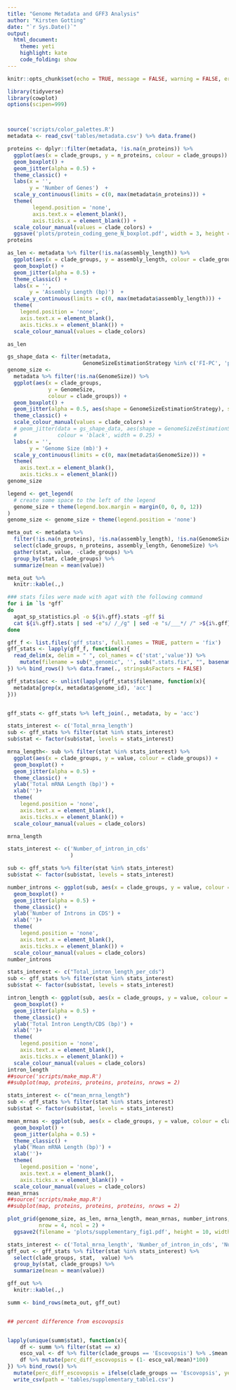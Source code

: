 ```yaml
---
title: "Genome Metadata and GFF3 Analysis"
author: "Kirsten Gotting"
date: "`r Sys.Date()`"
output:
  html_document:
    theme: yeti
    highlight: kate
    code_folding: show
---
```


```r
knitr::opts_chunk$set(echo = TRUE, message = FALSE, warning = FALSE, error = FALSE)
```



```r

library(tidyverse)
library(cowplot)
options(scipen=999)



source('scripts/color_palettes.R')
metadata <- read_csv('tables/metadata.csv') %>% data.frame()

proteins <- dplyr::filter(metadata, !is.na(n_proteins)) %>%
  ggplot(aes(x = clade_groups, y = n_proteins, colour = clade_groups)) + 
  geom_boxplot() + 
  geom_jitter(alpha = 0.5) +
  theme_classic() +
  labs(x = '', 
       y = 'Number of Genes')  +
  scale_y_continuous(limits = c(0, max(metadata$n_proteins))) +
  theme(
        legend.position = 'none',
        axis.text.x = element_blank(),
        axis.ticks.x = element_blank()) +
  scale_colour_manual(values = clade_colors) + 
  ggsave('plots/protein_coding_gene_N_boxplot.pdf', width = 3, height = 3)
proteins


```



```r
as_len <- metadata %>% filter(!is.na(assembly_length)) %>%
  ggplot(aes(x = clade_groups, y = assembly_length, colour = clade_groups)) + 
  geom_boxplot() + 
  geom_jitter(alpha = 0.5) +
  theme_classic() +
  labs(x = '', 
       y = 'Assembly Length (bp)')  +
  scale_y_continuous(limits = c(0, max(metadata$assembly_length))) +
  theme(
    legend.position = 'none',
    axis.text.x = element_blank(),
    axis.ticks.x = element_blank()) +
  scale_colour_manual(values = clade_colors) 

as_len
```

```r
gs_shape_data <- filter(metadata, 
                        GenomeSizeEstimationStrategy %in% c('FI-PC', 'pacbio'))
genome_size <- 
  metadata %>% filter(!is.na(GenomeSize)) %>%
  ggplot(aes(x = clade_groups, 
             y = GenomeSize, 
             colour = clade_groups)) + 
  geom_boxplot() + 
  geom_jitter(alpha = 0.5, aes(shape = GenomeSizeEstimationStrategy), size = 3) +
  theme_classic() +
  scale_colour_manual(values = clade_colors) +
  # geom_jitter(data = gs_shape_data, aes(shape = GenomeSizeEstimationStrategy),
  #             colour = 'black', width = 0.25) +
  labs(x = '', 
       y = 'Genome Size (mb)') +
  scale_y_continuous(limits = c(0, max(metadata$GenomeSize))) +
  theme(
    axis.text.x = element_blank(),
    axis.ticks.x = element_blank())
genome_size

legend <- get_legend(
  # create some space to the left of the legend
  genome_size + theme(legend.box.margin = margin(0, 0, 0, 12))
)
genome_size <- genome_size + theme(legend.position = 'none')

```


```r
meta_out <- metadata %>% 
  filter(!is.na(n_proteins), !is.na(assembly_length), !is.na(GenomeSize)) %>%
  select(clade_groups, n_proteins, assembly_length, GenomeSize) %>%
  gather(stat, value, -clade_groups) %>%
  group_by(stat, clade_groups) %>%
  summarize(mean = mean(value)) 

meta_out %>%
  knitr::kable(.,)
```


```bash
### stats files were made with agat with the following command
for i in `ls *gff`
do
  agat_sp_statistics.pl -o ${i%.gff}.stats -gff $i
  cat ${i%.gff}.stats | sed -e"s/ /_/g" | sed -e "s/___*/ /" >${i%.gff}.stats.fix
done
```



```r
gff_f <- list.files('gff_stats', full.names = TRUE, pattern = 'fix')
gff_stats <- lapply(gff_f, function(x){
  read_delim(x, delim = " ", col_names = c('stat','value')) %>% 
    mutate(filename = sub("_genomic", '', sub(".stats.fix", "", basename(x))))
}) %>% bind_rows() %>% data.frame(., stringsAsFactors = FALSE)

gff_stats$acc <- unlist(lapply(gff_stats$filename, function(x){
  metadata[grep(x, metadata$genome_id), 'acc']
}))


gff_stats <- gff_stats %>% left_join(., metadata, by = 'acc')

stats_interest <- c('Total_mrna_length')
sub <- gff_stats %>% filter(stat %in% stats_interest)
sub$stat <- factor(sub$stat, levels = stats_interest)

mrna_length<- sub %>% filter(stat %in% stats_interest) %>%
  ggplot(aes(x = clade_groups, y = value, colour = clade_groups)) + 
  geom_boxplot() + 
  geom_jitter(alpha = 0.5) +
  theme_classic() +
  ylab('Total mRNA Length (bp)') +
  xlab('')+
  theme(
    legend.position = 'none',
    axis.text.x = element_blank(),
    axis.ticks.x = element_blank()) +
  scale_colour_manual(values = clade_colors) 

mrna_length

```

```r
stats_interest <- c('Number_of_intron_in_cds'
                    )

sub <- gff_stats %>% filter(stat %in% stats_interest)
sub$stat <- factor(sub$stat, levels = stats_interest)

number_introns <- ggplot(sub, aes(x = clade_groups, y = value, colour = clade_groups)) + 
  geom_boxplot() + 
  geom_jitter(alpha = 0.5) +
  theme_classic() +
  ylab('Number of Introns in CDS') +
  xlab('')+
  theme(
    legend.position = 'none',
    axis.text.x = element_blank(),
    axis.ticks.x = element_blank()) +
  scale_colour_manual(values = clade_colors)
number_introns
```



```r
stats_interest <- c("Total_intron_length_per_cds")
sub <- gff_stats %>% filter(stat %in% stats_interest)
sub$stat <- factor(sub$stat, levels = stats_interest)

intron_length <- ggplot(sub, aes(x = clade_groups, y = value, colour = clade_groups)) + 
  geom_boxplot() + 
  geom_jitter(alpha = 0.5) +
  theme_classic() +
  ylab('Total Intron Length/CDS (bp)') +
  xlab('')+
  theme(
    legend.position = 'none',
    axis.text.x = element_blank(),
    axis.ticks.x = element_blank()) +
  scale_colour_manual(values = clade_colors)
intron_length
##source('scripts/make_map.R')
##subplot(map, proteins, proteins, proteins, nrows = 2) 
```




```r
stats_interest <- c("mean_mrna_length")
sub <- gff_stats %>% filter(stat %in% stats_interest)
sub$stat <- factor(sub$stat, levels = stats_interest)

mean_mrnas <- ggplot(sub, aes(x = clade_groups, y = value, colour = clade_groups)) + 
  geom_boxplot() + 
  geom_jitter(alpha = 0.5) +
  theme_classic() +
  ylab('Mean mRNA Length (bp)') +
  xlab('')+
  theme(
    legend.position = 'none',
    axis.text.x = element_blank(),
    axis.ticks.x = element_blank()) +
  scale_colour_manual(values = clade_colors)
mean_mrnas
##source('scripts/make_map.R')
##subplot(map, proteins, proteins, proteins, nrows = 2) 
```



```r
plot_grid(genome_size, as_len, mrna_length, mean_mrnas, number_introns, intron_length, legend, labels = 'AUTO', label_size = 14,
          nrow = 4, ncol = 2) + 
  ggsave2(filename = 'plots/supplementary_fig1.pdf', height = 10, width = 10)

```

```r

stats_interest <- c('Total_mrna_length', 'Number_of_intron_in_cds', 'Number_of_intron_in_cds', "Total_intron_length_per_cds", 'mean_mrna_length')
gff_out <- gff_stats %>% filter(stat %in% stats_interest) %>%
  select(clade_groups, stat,  value) %>%
  group_by(stat, clade_groups) %>%
  summarize(mean = mean(value)) 

gff_out %>%
  knitr::kable(.,)

```

```r

summ <- bind_rows(meta_out, gff_out)


## percent difference from escovopsis


lapply(unique(summ$stat), function(x){
    df <- summ %>% filter(stat == x)
    esco_val <- df %>% filter(clade_groups == 'Escovopsis') %>% .$mean
    df %>% mutate(perc_diff_escovopsis = (1- esco_val/mean)*100)
}) %>% bind_rows() %>%
  mutate(perc_diff_escovopsis = ifelse(clade_groups == 'Escovopsis', yes = NA, no = perc_diff_escovopsis)) %>%
  write_csv(path = 'tables/supplementary_table1.csv') 
 


```





